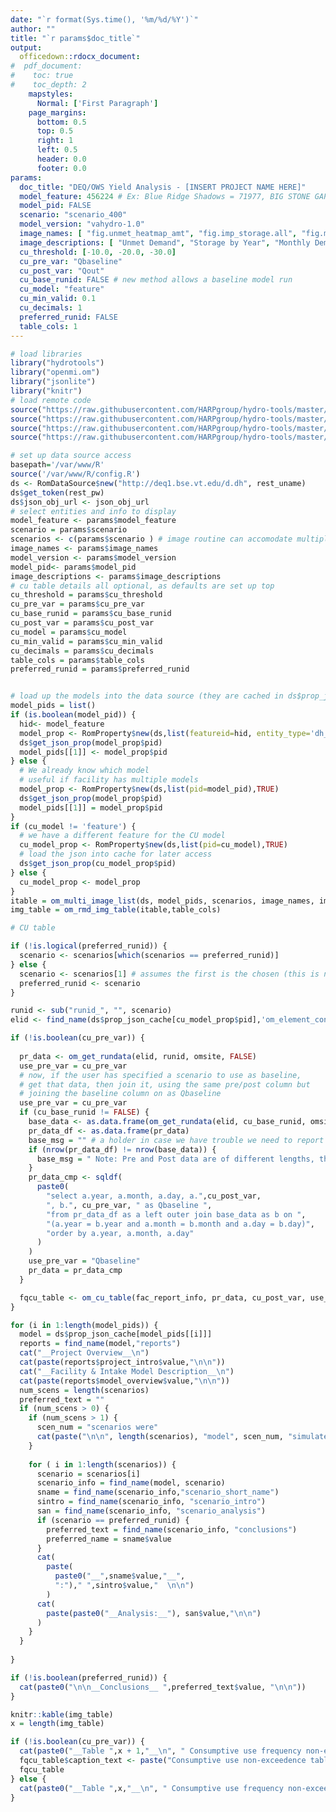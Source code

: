 ```yaml
---
date: "`r format(Sys.time(), '%m/%d/%Y')`"
author: ""
title: "`r params$doc_title`"
output: 
  officedown::rdocx_document:
#  pdf_document:
#    toc: true
#    toc_depth: 2
    mapstyles:
      Normal: ['First Paragraph']
    page_margins:
      bottom: 0.5
      top: 0.5
      right: 1
      left: 0.5
      header: 0.0
      footer: 0.0
params: 
  doc_title: "DEQ/OWS Yield Analysis - [INSERT PROJECT NAME HERE]"
  model_feature: 456224 # Ex: Blue Ridge Shadows = 71977, BIG STONE GAP WTP = 72672: "scenario_6014"
  model_pid: FALSE
  scenario: "scenario_400"
  model_version: "vahydro-1.0"
  image_names: [ "fig.unmet_heatmap_amt", "fig.imp_storage.all", "fig.monthly_demand" ]
  image_descriptions: [ "Unmet Demand", "Storage by Year", "Monthly Demand" ]
  cu_threshold: [-10.0, -20.0, -30.0]
  cu_pre_var: "Qbaseline"
  cu_post_var: "Qout"
  cu_base_runid: FALSE # new method allows a baseline model run
  cu_model: "feature"
  cu_min_valid: 0.1
  cu_decimals: 1
  preferred_runid: FALSE
  table_cols: 1
---
```

```r
# load libraries
library("hydrotools")
library("openmi.om")
library("jsonlite")
library("knitr")
# load remote code
source("https://raw.githubusercontent.com/HARPgroup/hydro-tools/master/R/rmd_utils.R")
source("https://raw.githubusercontent.com/HARPgroup/hydro-tools/master/VAHydro-2.0/find_name.R")
source("https://raw.githubusercontent.com/HARPgroup/hydro-tools/master/R/om_cu_table.R")
source("https://raw.githubusercontent.com/HARPgroup/hydro-tools/master/R/fac_utils.R")

# set up data source access
basepath='/var/www/R'
source('/var/www/R/config.R')
ds <- RomDataSource$new("http://deq1.bse.vt.edu/d.dh", rest_uname)
ds$get_token(rest_pw)
ds$json_obj_url <- json_obj_url
# select entities and info to display
model_feature <- params$model_feature
scenario = params$scenario
scenarios <- c(params$scenario ) # image routine can accomodate multiple
image_names <- params$image_names
model_version <- params$model_version
model_pid<- params$model_pid
image_descriptions <- params$image_descriptions
# cu table details all optional, as defaults are set up top
cu_threshold = params$cu_threshold
cu_pre_var = params$cu_pre_var
cu_base_runid = params$cu_base_runid
cu_post_var = params$cu_post_var
cu_model = params$cu_model
cu_min_valid = params$cu_min_valid
cu_decimals = params$cu_decimals
table_cols = params$table_cols
preferred_runid = params$preferred_runid


# load up the models into the data source (they are cached in ds$prop_json_cache)
model_pids = list()
if (is.boolean(model_pid)) {
  hid<- model_feature
  model_prop <- RomProperty$new(ds,list(featureid=hid, entity_type='dh_feature', propcode=model_version),TRUE)
  ds$get_json_prop(model_prop$pid)
  model_pids[[1]] <- model_prop$pid
} else {
  # We already know which model
  # useful if facility has multiple models 
  model_prop <- RomProperty$new(ds,list(pid=model_pid),TRUE)
  ds$get_json_prop(model_prop$pid)
  model_pids[[1]] = model_prop$pid
}
if (cu_model != 'feature') {
  # we have a different feature for the CU model
  cu_model_prop <- RomProperty$new(ds,list(pid=cu_model),TRUE)
  # load the json into cache for later access
  ds$get_json_prop(cu_model_prop$pid)
} else {
  cu_model_prop <- model_prop
}
itable = om_multi_image_list(ds, model_pids, scenarios, image_names, image_descriptions)
img_table = om_rmd_img_table(itable,table_cols)

# CU table

if (!is.logical(preferred_runid)) {
  scenario <- scenarios[which(scenarios == preferred_runid)]
} else {
  scenario <- scenarios[1] # assumes the first is the chosen (this is not really meant for multi anyhow)
  preferred_runid <- scenario
}

runid <- sub("runid_", "", scenario)
elid <- find_name(ds$prop_json_cache[cu_model_prop$pid],'om_element_connection')$value

if (!is.boolean(cu_pre_var)) {
  
  pr_data <- om_get_rundata(elid, runid, omsite, FALSE)
  use_pre_var = cu_pre_var
  # now, if the user has specified a scenario to use as baseline, 
  # get that data, then join it, using the same pre/post column but 
  # joining the baseline column on as Qbaseline 
  use_pre_var = cu_pre_var
  if (cu_base_runid != FALSE) {
    base_data <- as.data.frame(om_get_rundata(elid, cu_base_runid, omsite, FALSE))
    pr_data_df <- as.data.frame(pr_data)
    base_msg = "" # a holder in case we have trouble we need to report
    if (nrow(pr_data_df) != nrow(base_data)) {
      base_msg = " Note: Pre and Post data are of different lengths, therefore, comparisons have been made only on overlapping days which may skew the percentile flow values as compared to those that would be calculated from the full time period."
    }
    pr_data_cmp <- sqldf(
      paste0(
        "select a.year, a.month, a.day, a.",cu_post_var,
        ", b.", cu_pre_var, " as Qbaseline ",
        "from pr_data_df as a left outer join base_data as b on ",
        "(a.year = b.year and a.month = b.month and a.day = b.day)",
        "order by a.year, a.month, a.day"
      )
    )
    use_pre_var = "Qbaseline"
    pr_data = pr_data_cmp
  }

  fqcu_table <- om_cu_table(fac_report_info, pr_data, cu_post_var, use_pre_var, cu_threshold, cu_decimals) 
}

```

```r
for (i in 1:length(model_pids)) {
  model = ds$prop_json_cache[model_pids[[i]]]
  reports = find_name(model,"reports")
  cat("__Project Overview__\n")
  cat(paste(reports$project_intro$value,"\n\n"))
  cat("__Facility & Intake Model Description__\n")
  cat(paste(reports$model_overview$value,"\n\n"))
  num_scens = length(scenarios)
  preferred_text = ""
  if (num_scens > 0) {
    if (num_scens > 1) {
      scen_num = "scenarios were"
      cat(paste("\n\n", length(scenarios), "model", scen_num, "simulated to evaluate proposed project impacts:","\n\n"))
    }
    
    for ( i in 1:length(scenarios)) {
      scenario = scenarios[i]
      scenario_info = find_name(model, scenario)
      sname = find_name(scenario_info,"scenario_short_name")
      sintro = find_name(scenario_info, "scenario_intro")
      san = find_name(scenario_info, "scenario_analysis")
      if (scenario == preferred_runid) {
        preferred_text = find_name(scenario_info, "conclusions")
        preferred_name = sname$value
      }
      cat(
        paste(
          paste0("__",sname$value,"__", 
          ":")," ",sintro$value,"  \n\n")
        )
      cat(
        paste(paste0("__Analysis:__"), san$value,"\n\n")
      )
    }
  }
  
}

if (!is.boolean(preferred_runid)) {
  cat(paste0("\n\n__Conclusions__ ",preferred_text$value, "\n\n"))
}

knitr::kable(img_table)
x = length(img_table)

if (!is.boolean(cu_pre_var)) {
  cat(paste0("__Table ",x + 1,"__\n", " Consumptive use frequency non-exceedence table for ", preferred_name,"\n\n"))
  fqcu_table$caption_text <- paste("Consumptive use non-exceedence table for", preferred_name)
  fqcu_table
} else {
  cat(paste0("__Table ",x,"__\n", " Consumptive use frequency non-exceedence table for ", preferred_name," not requested.\n\n"))
}
```